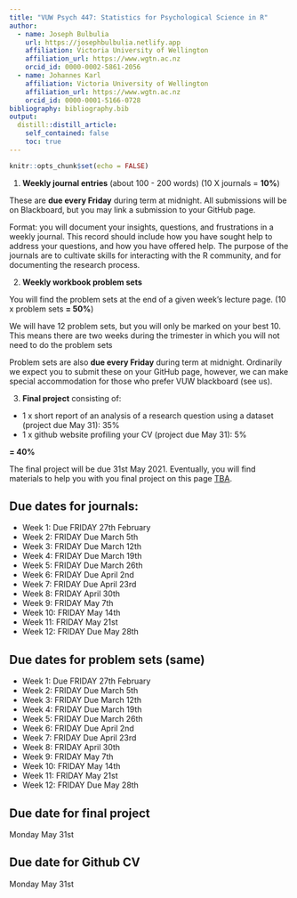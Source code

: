 ```yaml
---
title: "VUW Psych 447: Statistics for Psychological Science in R"
author:
  - name: Joseph Bulbulia
    url: https://josephbulbulia.netlify.app
    affiliation: Victoria University of Wellington
    affiliation_url: https://www.wgtn.ac.nz
    orcid_id: 0000-0002-5861-2056
  - name: Johannes Karl 
    affiliation: Victoria University of Wellington
    affiliation_url: https://www.wgtn.ac.nz
    orcid_id: 0000-0001-5166-0728
bibliography: bibliography.bib
output:
  distill::distill_article:
    self_contained: false
    toc: true
---
```




```r
knitr::opts_chunk$set(echo = FALSE)
```


1. **Weekly journal entries** (about 100 - 200 words) 
(10 X journals = **10%**)

These are **due every Friday** during term at midnight. All submissions will be on Blackboard, but you may link a submission to your GitHub page. 

Format: you will document your insights, questions, and frustrations in a weekly journal.  This record should include how you have sought help to address your questions, and how you have offered help. The purpose of the journals are to cultivate skills for interacting with the R community, and for documenting the research process. 
  
2. **Weekly workbook problem sets** 

You will find the problem sets at the end of a given week's  lecture page. 
(10 x problem sets **= 50%**)

We will have 12 problem sets, but you will only be marked on your best 10. This means there are two weeks during the trimester in which you will not need to do the problem sets

Problem sets are also **due every Friday** during term at midnight. Ordinarily we expect you to submit these on your GitHub page, however, we can make special accommodation for those who prefer VUW blackboard (see us).


3. **Final project** consisting of:

  - 1 x short report of an analysis of a research question using a dataset (project due May 31): 35%
  - 1 x github website profiling your CV (project due May 31): 5%
  
  **= 40%**

The final project will be due 31st May 2021. Eventually, you will find materials to help you with you final project on this page [TBA](https://go-bayes.github.io/psych-447/assessments.html). 


## Due dates for journals:

  - Week 1: Due FRIDAY 27th February
  - Week 2: FRIDAY Due March 5th
  - Week 3: FRIDAY Due March 12th
  - Week 4: FRIDAY Due March 19th
  - Week 5: FRIDAY Due March 26th
  - Week 6: FRIDAY Due April 2nd
  - Week 7: FRIDAY Due April 23rd
  - Week 8: FRIDAY April 30th
  - Week 9: FRIDAY May 7th
  - Week 10: FRIDAY May 14th
  - Week 11: FRIDAY May 21st
  - Week 12: FRIDAY Due May 28th


## Due dates for problem sets (same)

  - Week 1: Due FRIDAY 27th February
  - Week 2: FRIDAY Due March 5th
  - Week 3: FRIDAY Due March 12th
  - Week 4: FRIDAY Due March 19th
  - Week 5: FRIDAY Due March 26th
  - Week 6: FRIDAY Due April 2nd
  - Week 7: FRIDAY Due April 23rd
  - Week 8: FRIDAY April 30th
  - Week 9: FRIDAY May 7th
  - Week 10: FRIDAY May 14th
  - Week 11: FRIDAY May 21st
  - Week 12: FRIDAY Due May 28th



## Due date for final project

Monday May 31st

## Due date for Github CV

Monday May 31st







